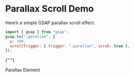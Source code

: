 # Parallax Scroll Demo

Here’s a simple GSAP parallax scroll effect.

```javascript
import { gsap } from "gsap";
gsap.to(".parallax", {
  y: 100,
  scrollTrigger: { trigger: ".parallax", scrub: true },
});
```

{" "}
<div className="parallax">Parallax Element</div>
